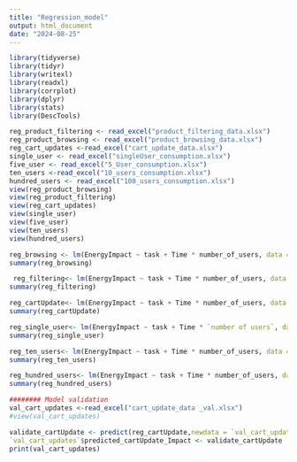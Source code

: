 ```yaml
---
title: "Regression_model"
output: html_document
date: "2024-08-25"
---
```




```r
library(tidyverse)
library(tidyr)
library(writexl)
library(readxl)
library(corrplot)
library(dplyr)
library(stats)
library(DescTools)
```
```r
reg_product_filtering <- read_excel("product_filtering_data.xlsx")
reg_product_browsing <- read_excel("product_browsing_data.xlsx")
reg_cart_updates <-read_excel("cart_update_data.xlsx")
single_user <- read_excel("singleUser_consumption.xlsx")
five_user <- read_excel("5_User_consumption.xlsx")
ten_users <-read_excel("10_users_consumption.xlsx")
hundred_users <- read_excel("100_users_consumption.xlsx")
view(reg_product_browsing)
view(reg_product_filtering)
view(reg_cart_updates)
view(single_user)
view(five_user)
view(ten_users)
view(hundred_users)
```



```r
reg_browsing <- lm(EnergyImpact ~ task + Time * number_of_users, data = `reg_product_browsing`)
summary(reg_browsing)
```
```r
 reg_filtering<- lm(EnergyImpact ~ task + Time * number_of_users, data = `reg_product_filtering`)
summary(reg_filtering)
```
```r
reg_cartUpdate<- lm(EnergyImpact ~ task + Time * number_of_users, data = `reg_cart_updates`)
summary(reg_cartUpdate)
```
```r
reg_single_user<- lm(EnergyImpact ~ task + Time * `number of users`, data = `single_user`)
summary(reg_single_user)
```

```r
reg_ten_users<- lm(EnergyImpact ~ task + Time * number_of_users, data = `ten_users`)
summary(reg_ten_users)
```

```r
reg_hundred_users<- lm(EnergyImpact ~ task + Time * number_of_users, data = `hundred_users`)
summary(reg_hundred_users)
```

```r
######## Model validation
val_cart_updates <-read_excel("cart_update_data _val.xlsx")
#view(val_cart_updates)

validate_cartUpdate <- predict(reg_cartUpdate,newdata = `val_cart_updates` )
`val_cart_updates`$predicted_cartUpdate_Impact <- validate_cartUpdate
print(val_cart_updates)
```





